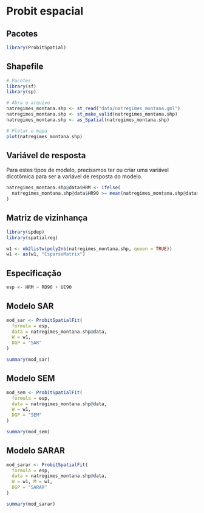 # Probit espacial

## Pacotes

```r
library(ProbitSpatial)
```

## Shapefile

```r
# Pacotes
library(sf)
library(sp)

# Abra o arquivo
natregimes_montana.shp <- st_read("data/natregimes_montana.gml")
natregimes_montana.shp <- st_make_valid(natregimes_montana.shp)
natregimes_montana.shp <- as_Spatial(natregimes_montana.shp)

# Plotar o mapa
plot(natregimes_montana.shp)
```

## Variável de resposta

Para estes tipos de modelo, precisamos ter ou criar uma variável dicotômica para ser a variável de resposta do modelo.

```r
natregimes_montana.shp@data$HRM <- ifelse(
  natregimes_montana.shp@data$HR90 >= mean(natregimes_montana.shp@data$HR90), TRUE, FALSE
)
```


## Matriz de vizinhança


```r
library(spdep)
library(spatialreg)

w1 <- nb2listw(poly2nb(natregimes_montana.shp, queen = TRUE))
w1 <- as(w1, "CsparseMatrix")
```

## Especificação

```r
esp <- HRM ~ RD90 + UE90
```


## Modelo SAR

```r
mod_sar <- ProbitSpatialFit(
  formula = esp, 
  data = natregimes_montana.shp@data,
  W = w1, 
  DGP = "SAR"
)
```

```r
summary(mod_sar)
```

## Modelo SEM

```r
mod_sem <- ProbitSpatialFit(
  formula = esp, 
  data = natregimes_montana.shp@data,
  W = w1, 
  DGP = "SEM"
)
```

```r
summary(mod_sem)
```



## Modelo SARAR

```r
mod_sarar <- ProbitSpatialFit(
  formula = esp, 
  data = natregimes_montana.shp@data,
  W = w1, M = w1,
  DGP = "SARAR"
)
```

```r
summary(mod_sarar)
```